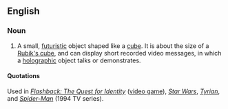 ==English==

===Noun===
{{en-noun}}

# {{science fiction}} A small, [[futuristic]] object shaped like a [[cube]].  It is about the size of a [[Rubik's cube]], and can display short recorded video messages, in which a [[holographic]] object talks or demonstrates. 

==== Quotations ====
Used in ''[[w:Flashback: The Quest for Identity|Flashback: The Quest for Identity]]'' ([[video game]]), ''[[w:Star Wars|Star Wars]]'', ''[[w:Tyrian (video game)|Tyrian]]'', and ''[[w:Spider-Man (1994 TV series)|Spider-Man]]'' (1994 TV series).